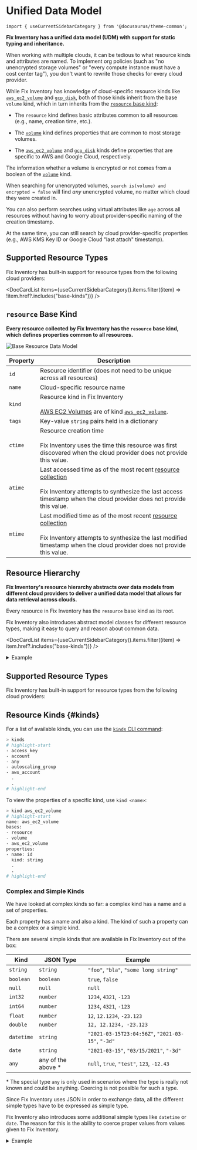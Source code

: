 # Unified Data Model

```mdx-code-block
import { useCurrentSidebarCategory } from '@docusaurus/theme-common';
```

**Fix Inventory has a unified data model (UDM) with support for static typing and inheritance.**

When working with multiple clouds, it can be tedious to what resource kinds and attributes are named. To implement org policies (such as "no unencrypted storage volumes" or "every compute instance must have a cost center tag"), you don't want to rewrite those checks for every cloud provider.

While Fix Inventory has knowledge of cloud-specific resource kinds like [`aws_ec2_volume`](aws.mdx#aws_ec2_volume) and [`gcp_disk`](gcp.mdx#gcp_disk), both of those kinds inherit from the base `volume` kind, which in turn inherits from the [`resource` base kind](index.mdx#resource-base-kind):

- The `resource` kind defines basic attributes common to all resources (e.g., name, creation time, etc.).

- The [`volume`](base-kinds.mdx#volume) kind defines properties that are common to most storage volumes.

- The [`aws_ec2_volume`](aws.mdx#aws_ec2_volume) and [`gcp_disk`](gcp.mdx#gcp_disk) kinds define properties that are specific to AWS and Google Cloud, respectively.

The information whether a volume is encrypted or not comes from a boolean of the [`volume`](base-kinds.mdx#volume) kind.

When searching for unencrypted volumes, `search is(volume) and encrypted = false` will find _any_ unencrypted volume, no matter which cloud they were created in.

You can also perform searches using virtual attributes like `age` across all resources without having to worry about provider-specific naming of the creation timestamp.

At the same time, you can still search by cloud provider-specific properties (e.g., AWS KMS Key ID or Google Cloud "last attach" timestamp).

## Supported Resource Types

Fix Inventory has built-in support for resource types from the following cloud providers:

<DocCardList items={useCurrentSidebarCategory().items.filter((item) => !item.href?.includes("base-kinds"))} />

## `resource` Base Kind

**Every resource collected by Fix Inventory has the `resource` base kind, which defines properties common to all resources.**

![Base Resource Data Model](img/resource.svg)

| Property | Description |
| --- | --- |
| `id` | Resource identifier (does not need to be unique across all resources) |
| `name` | Cloud-specific resource name |
| `kind` | Resource kind in Fix Inventory<br /><br /><Admonition type="tip" title="Example">[AWS EC2 Volumes](https://docs.aws.amazon.com/AWSCloudFormation/latest/UserGuide/aws-properties-ec2-ebs-volume.html) are of kind [`aws_ec2_volume`](aws.mdx#aws_ec2_volume).</Admonition> |
| `tags` | Key-value `string` pairs held in a dictionary |
| `ctime` | Resource creation time<br /><br /><Admonition type="note">Fix Inventory uses the time this resource was first discovered when the cloud provider does not provide this value.</Admonition> |
| `atime` | Last accessed time as of the most recent [resource collection](../../../../docs/concepts/cloud-data-sync/index.mdx)<br /><br /><Admonition type="note">Fix Inventory attempts to synthesize the last access timestamp when the cloud provider does not provide this value.</Admonition> |
| `mtime` | Last modified time as of the most recent [resource collection](../../../../docs/concepts/cloud-data-sync/index.mdx)<br /><br /><Admonition type="note">Fix Inventory attempts to synthesize the last modified timestamp when the cloud provider does not provide this value.</Admonition> |

## Resource Hierarchy

**Fix Inventory's resource hierarchy abstracts over data models from different cloud providers to deliver a unified data model that allows for data retrieval across clouds.**

Every resource in Fix Inventory has the `resource` base kind as its root.

Fix Inventory also introduces abstract model classes for different resource types, making it easy to query and reason about common data.

<DocCardList items={useCurrentSidebarCategory().items.filter((item) => item.href?.includes("base-kinds"))} />

<details>
<summary>Example</summary>
<div>
<ZoomPanPinch>

![Example Resource Model](img/resource_example.svg)

</ZoomPanPinch>

- **[`aws_ec2_volume`](aws.mdx#aws_ec2_volume) inherits from the base [`volume`](base-kinds.mdx#volume) kind, which itself inherits all properties from `resource`.**

  As such, [`aws_ec2_volume`](aws.mdx#aws_ec2_volume) has all properties of [`volume`](base-kinds.mdx#volume) and `resource`, in addition to its own properties:

  ![aws_ec2_volume Example Data](img/ec2_volume_example.svg)

- **[`gcp_disk`](gcp.mdx#gcp_disk) is also a [`volume`](base-kinds.mdx#volume).**

  A [Google Cloud Disk resource](https://cloud.google.com/compute/docs/reference/rest/v1/disks) is conceptually similar to an AWS EC2 Volume and the two resource types have many properties in common.

</div>
</details>

## Supported Resource Types

Fix Inventory has built-in support for resource types from the following cloud providers:

<DocCardList />

## Resource Kinds \{#kinds}

For a list of available kinds, you can use the [`kinds` CLI command](../../../../docs/reference/cli/kinds.mdx):

```bash
> kinds
# highlight-start
​- access_key
​- account
​- any
​- autoscaling_group
​- aws_account
​  .
​  .
# highlight-end
```

To view the properties of a specific kind, use `kind <name>`:

```bash
> kind aws_ec2_volume
# highlight-start
​name: aws_ec2_volume
​bases:
​- resource
​- volume
​- aws_ec2_volume
​properties:
​- name: id
​  kind: string
​  .
​  .
# highlight-end
```

### Complex and Simple Kinds

We have looked at complex kinds so far: a complex kind has a name and a set of properties.

Each property has a name and also a kind. The kind of such a property can be a complex or a simple kind.

There are several simple kinds that are available in Fix Inventory out of the box:

| Kind       | JSON Type           | Example                                           |
| ---------- | ------------------- | ------------------------------------------------- |
| `string`   | `string`            | `"foo"`, `"bla"`, `"some long string"`            |
| `boolean`  | `boolean`           | `true`, `false`                                   |
| `null`     | `null`              | `null`                                            |
| `int32`    | `number`            | `1234`, `4321`, `-123`                            |
| `int64`    | `number`            | `1234`, `4321`, `-123`                            |
| `float`    | `number`            | `12`, `12.1234`, `-23.123`                        |
| `double`   | `number`            | `12, 12.1234, -23.123`                            |
| `datetime` | `string`            | `"2021-03-15T23:04:56Z"`, `"2021-03-15"`, `"-3d"` |
| `date`     | `string`            | `"2021-03-15"`, `"03/15/2021"`, `"-3d"`           |
| `any`      | any of the above \* | `null`, `true`, `"test"`, `123`, `-12.43`         |

\* The special type `any` is only used in scenarios where the type is really not known and could be anything. Coercing is not possible for such a type.

Since Fix Inventory uses JSON in order to exchange data, all the different simple types have to be expressed as simple type.

Fix Inventory also introduces some additional simple types like `datetime` or `date`. The reason for this is the ability to coerce proper values from values given to Fix Inventory.

<details>
<summary>Example</summary>
<div>

**Assume a user wants to query a resource by creation time.**

According to the model, we would need to filter for the `ctime` property. Since Fix Inventory knows the type `ctime` (which is of kind `datetime`), it can interpret the value given by the user.

```bash
> search ctime < "2018-09-28"
```

`ctime` is of type `datetime`. `datetime` values in Fix Inventory are always stored as ISO-formatted datetime strings, so `"2018-09-28"` is coerced into a valid `datetime`. Depending on the server time, the value would be evaluated to something like:

```bash
> search ctime < "2021-09-28T22:00:00Z"
```

**This also allows the usage of relative times.** If we want to query resources that have been created in the last 3 days, we could express this with a relative datetime string:

```bash
> search ctime > "-3d"
```

This translates `"-3d"` using the current server time into a valid datetime string.

</div>
</details>
